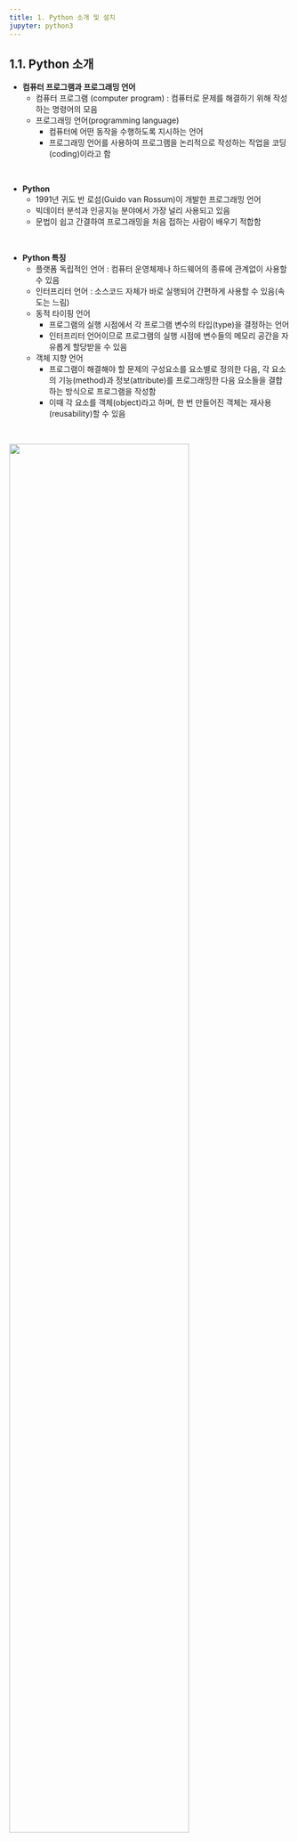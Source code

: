 ```yaml
---
title: 1. Python 소개 및 설치
jupyter: python3
---
```


## 1.1. Python 소개

+ **컴퓨터 프로그램과 프로그래밍 언어**
  + 컴퓨터 프로그램 (computer program) : 컴퓨터로 문제를 해결하기 위해 작성하는 명령어의 모음
  + 프로그래밍 언어(programming language)
    + 컴퓨터에 어떤 동작을 수행하도록 지시하는 언어
    + 프로그래밍 언어를 사용하여 프로그램을 논리적으로 작성하는 작업을 코딩(coding)이라고 함

<br>

+ **Python**
  + 1991년 귀도 반 로섬(Guido van Rossum)이 개발한 프로그래밍 언어
  + 빅데이터 분석과 인공지능 분야에서 가장 널리 사용되고 있음
  + 문법이 쉽고 간결하여 프로그래밍을 처음 접하는 사람이 배우기 적합함

<br>

+ **Python 특징**
  + 플랫폼 독립적인 언어 : 컴퓨터 운영체제나 하드웨어의 종류에 관계없이 사용할 수 있음
  + 인터프리터 언어 : 소스코드 자체가 바로 실행되어 간편하게 사용할 수 있음(속도는 느림)
  + 동적 타이핑 언어
    + 프로그램의 실행 시점에서 각 프로그램 변수의 타입(type)을 결정하는 언어
    + 인터프리터 언어이므로 프로그램의 실행 시점에 변수들의 메모리 공간을 자유롭게 할당받을 수 있음
  + 객체 지향 언어
    + 프로그램이 해결해야 할 문제의 구성요소를 요소별로 정의한 다음, 각 요소의 기능(method)과 정보(attribute)를 프로그래밍한 다음 요소들을 결합하는 방식으로 프로그램을 작성함
    + 이때 각 요소를 객체(object)라고 하며, 한 번 만들어진 객체는 재사용(reusability)할 수 있음


<br>

![](./images/fig1-1.jpg){width=80%}


<br>

## 1.2. Python 설치
### 1.2.1. Jupyter Lab



### 1.2.2. Google Colab
+ Google Colab
  + 구글에서 제공하는 클라우드 기반의 Jupyter Notebook 개발 환경
  + 별도의 설치 없이 웹 브라우저 내에서 Python 스크립트 작성 및 실행이 가능함
  + 다양한 라이브러리가 기본으로 설치되어 있으며, 사용자가 작성한 파일이 구글 드라이브에 저장됨
  + 여러 사람이 하나의 프로그램을 공유하여 동시에 접속해서 작업할 수 있음

